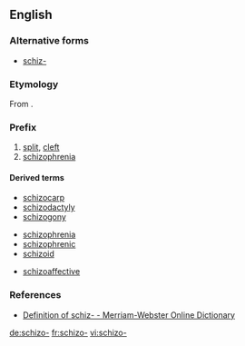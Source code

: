 {{also|schizo}}
==English==

===Alternative forms===
* [[schiz-]]

===Etymology===

From {{etyl|grc}} {{term|lang=grc|sc=polytonic|σχίζω|tr=skhizō||I split}}.

===Prefix===
{{infl|en|prefix}}

# [[split]], [[cleft]]
# [[schizophrenia]]

====Derived terms====
{{rel-top|Terms from sense "split"}}
*[[schizocarp]]
*[[schizodactyly]]
*[[schizogony]]
{{rel-mid}}
* [[schizophrenia]]
* [[schizophrenic]]
* [[schizoid]]
{{rel-bottom}}

{{rel-top|Terms from sense "schizophrenia"}}
*[[schizoaffective]]
{{rel-mid}}
{{rel-bottom}}

===References===
* [http://m-w.com/dictionary/schiz- Definition of schiz- - Merriam-Webster Online Dictionary]

[[de:schizo-]]
[[fr:schizo-]]
[[vi:schizo-]]